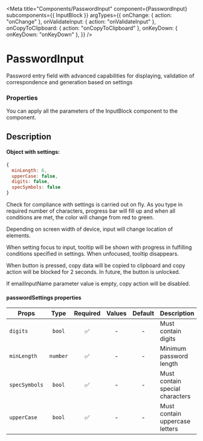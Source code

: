 

<Meta
  title="Components/PasswordInput"
  component={PasswordInput}
  subcomponents={{ InputBlock }}
  argTypes={{
    onChange: { action: "onChange" },
    onValidateInput: { action: "onValidateInput" },
    onCopyToClipboard: { action: "onCopyToClipboard" },
    onKeyDown: { onKeyDown: "onKeyDown" },
  }}
/>

# PasswordInput

Password entry field with advanced capabilities for displaying, validation of correspondence and generation based on settings

<Canvas>
  <Story story={stories.basic} name="Default" />
</Canvas>

### Properties

You can apply all the parameters of the InputBlock component to the component.

<ArgsTable story="Default" />

## Description

#### Object with settings:

```js
{
  minLength: 6,
  upperCase: false,
  digits: false,
  specSymbols: false
}
```

Check for compliance with settings is carried out on fly. As you type in required number of characters, progress bar will fill up and when all conditions are met, the color will change from red to green.

Depending on screen width of device, input will change location of elements.

When setting focus to input, tooltip will be shown with progress in fulfilling conditions specified in settings. When unfocused, tooltip disappears.

When button is pressed, copy data will be copied to clipboard and copy action will be blocked for 2 seconds. In future, the button is unlocked.

If emailInputName parameter value is empty, copy action will be disabled.

#### passwordSettings properties

| Props         |   Type   | Required | Values | Default | Description                     |
| ------------- | :------: | :------: | :----: | :-----: | ------------------------------- |
| `digits`      |  `bool`  |    ✅    |   -    |    -    | Must contain digits             |
| `minLength`   | `number` |    ✅    |   -    |    -    | Minimum password length         |
| `specSymbols` |  `bool`  |    ✅    |   -    |    -    | Must contain special characters |
| `upperCase`   |  `bool`  |    ✅    |   -    |    -    | Must contain uppercase letters  |
